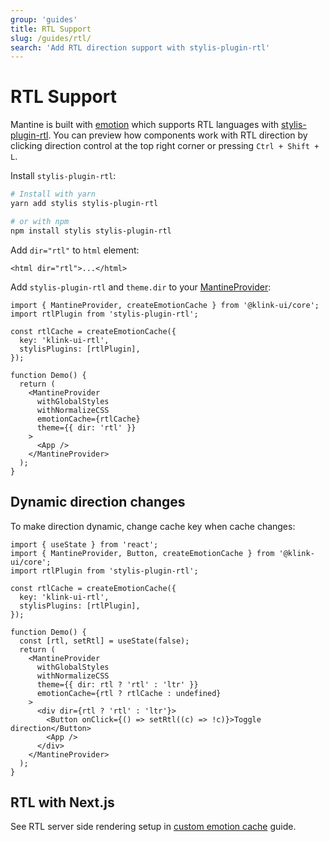 ```yaml
---
group: 'guides'
title: RTL Support
slug: /guides/rtl/
search: 'Add RTL direction support with stylis-plugin-rtl'
---
```


# RTL Support

Mantine is built with [emotion](https://emotion.sh) which supports RTL languages with [stylis-plugin-rtl](https://github.com/styled-components/stylis-plugin-rtl).
You can preview how components work with RTL direction by clicking direction control at the top right corner or pressing `Ctrl + Shift + L`.

Install `stylis-plugin-rtl`:

```bash
# Install with yarn
yarn add stylis stylis-plugin-rtl

# or with npm
npm install stylis stylis-plugin-rtl
```

Add `dir="rtl"` to `html` element:

```tsx
<html dir="rtl">...</html>
```

Add `stylis-plugin-rtl` and `theme.dir` to your [MantineProvider](/theming/klink-ui-provider/):

```tsx
import { MantineProvider, createEmotionCache } from '@klink-ui/core';
import rtlPlugin from 'stylis-plugin-rtl';

const rtlCache = createEmotionCache({
  key: 'klink-ui-rtl',
  stylisPlugins: [rtlPlugin],
});

function Demo() {
  return (
    <MantineProvider
      withGlobalStyles
      withNormalizeCSS
      emotionCache={rtlCache}
      theme={{ dir: 'rtl' }}
    >
      <App />
    </MantineProvider>
  );
}
```

## Dynamic direction changes

To make direction dynamic, change cache key when cache changes:

```tsx
import { useState } from 'react';
import { MantineProvider, Button, createEmotionCache } from '@klink-ui/core';
import rtlPlugin from 'stylis-plugin-rtl';

const rtlCache = createEmotionCache({
  key: 'klink-ui-rtl',
  stylisPlugins: [rtlPlugin],
});

function Demo() {
  const [rtl, setRtl] = useState(false);
  return (
    <MantineProvider
      withGlobalStyles
      withNormalizeCSS
      theme={{ dir: rtl ? 'rtl' : 'ltr' }}
      emotionCache={rtl ? rtlCache : undefined}
    >
      <div dir={rtl ? 'rtl' : 'ltr'}>
        <Button onClick={() => setRtl((c) => !c)}>Toggle direction</Button>
        <App />
      </div>
    </MantineProvider>
  );
}
```

## RTL with Next.js

See RTL server side rendering setup in [custom emotion cache](/theming/emotion-cache/) guide.
